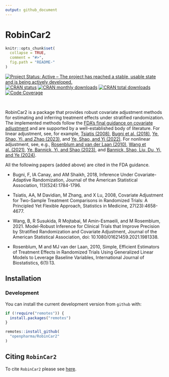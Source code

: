 ```yaml
---
output: github_document
---
```


<!-- markdownlint-disable-file -->

<!-- README.md needs to be generated from README.Rmd. Please edit that file -->

# RobinCar2

```r
knitr::opts_chunk$set(
  collapse = TRUE,
  comment = "#>",
  fig.path = "README-"
)
```

<!-- badges: start -->

[![Project Status: Active – The project has reached a stable, usable state and is being actively developed.](https://www.repostatus.org/badges/latest/active.svg)](https://www.repostatus.org/#active) [![CRAN status](https://www.r-pkg.org/badges/version-last-release/RobinCar2)](https://www.r-pkg.org/badges/version-last-release/RobinCar2) [![CRAN monthly downloads](https://cranlogs.r-pkg.org/badges/RobinCar2)](https://cranlogs.r-pkg.org/badges/RobinCar2) [![CRAN total downloads](https://cranlogs.r-pkg.org/badges/grand-total/RobinCar2)](https://cranlogs.r-pkg.org/badges/grand-total/RobinCar2) [![Code Coverage](https://raw.githubusercontent.com/openpharma/RobinCar2/_xml_coverage_reports/data/main/badge.svg)](https://raw.githubusercontent.com/openpharma/RobinCar2/_xml_coverage_reports/data/main/coverage.xml)

<!-- badges: end -->

\

RobinCar2 is a package that provides robust covariate adjustment methods for estimating and inferring treatment effects under stratified randomization. The implemented methods follow the [FDA’s final guidance on covariate adjustment](https://www.fda.gov/regulatory-information/search-fda-guidance-documents/adjusting-covariates-randomized-clinical-trials-drugs-and-biological-products) and are supported by a well-established body of literature. For linear adjustment, see, for example, [Tsiatis (2008)](https://pubmed.ncbi.nlm.nih.gov/17960577/), [Bugni et al. (2018)](https://pubmed.ncbi.nlm.nih.gov/30906087/), [Ye, Shao, Yi, and Zhao (2023)](https://www.tandfonline.com/doi/full/10.1080/01621459.2022.2049278), and [Ye, Shao, and Yi (2022)](https://academic.oup.com/biomet/article/109/1/33/6157823?guestAccessKey=8b2596f8-c032-459a-af01-5bdc89e4d4d1&login=true). For nonlinear adjustment, see, e.g., [Rosenblum and van der Laan (2010)](https://www.degruyter.com/document/doi/10.2202/1557-4679.1138/html?lang=en&srsltid=AfmBOoo_ikKbaLeBYcxie-99GCMnZfRNzf6aGn8Uxxnw0X3boYtm69U0), [Wang et al. (2021)](https://www.tandfonline.com/doi/full/10.1080/01621459.2021.1981338), [Ye, Bannick, Yi, and Shao (2023)](https://www.tandfonline.com/doi/full/10.1080/24754269.2023.2205802), and [Bannick, Shao, Liu, Du, Yi, and Ye (2024)](https://arxiv.org/abs/2306.10213).

All the following papers (added above) are cited in the FDA guidance.

-   Bugni, F, IA Canay, and AM Shaikh, 2018, Inference Under Covariate-Adaptive Randomization, Journal of the American Statistical Association, 113(524):1784-1796.

-   Tsiatis, AA, M Davidian, M Zhang, and X Lu, 2008, Covariate Adjustment for Two-Sample Treatment Comparisons in Randomized Trials: A Principled Yet Flexible Approach, Statistics in Medicine, 27(23):4658-4677.

-   Wang, B, R Susukida, R Mojtabai, M Amin-Esmaeili, and M Rosemblum, 2021. Model-Robust Inference for Clinical Trials that Improve Precision by Stratified Randomization and Covariate Adjustment, Journal of the American Statistical Association, doi: 10.1080/01621459.2021.1981338.

-   Rosenblum, M and MJ van der Laan, 2010, Simple, Efficient Estimators of Treatment Effects in Randomized Trials Using Generalized Linear Models to Leverage Baseline Variables, International Journal of Biostatistics, 6(1):13.

## Installation

### Development

You can install the current development version from `github` with:

```r
if (!require("remotes")) {
  install.packages("remotes")
}

remotes::install_github(
  "openpharma/RobinCar2"
)
```

## Citing `RobinCar2`

To cite `RobinCar2` please see [here](https://openpharma.github.io/RobinCar2/main/authors.html#citation).

